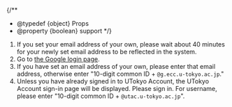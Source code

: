 
{/**
  * @typedef {object} Props
  * @property {boolean} support
  */}

1. If you set your email address of your own, please wait about 40 minutes for your newly set email address to be reflected in the system.
2. Go to [the Google login page](https://mail.google.com/a/g.ecc.u-tokyo.ac.jp).
3. If you have set an email address of your own, please enter that email address, otherwise enter "10-digit common ID + `@g.ecc.u-tokyo.ac.jp`."
4. Unless you have already signed in to UTokyo Account, the UTokyo Account sign-in page will be displayed. Please sign in. For username, please enter "10-digit common ID + `@utac.u-tokyo.ac.jp`".

<Support lang="ja" show={props.support} />
